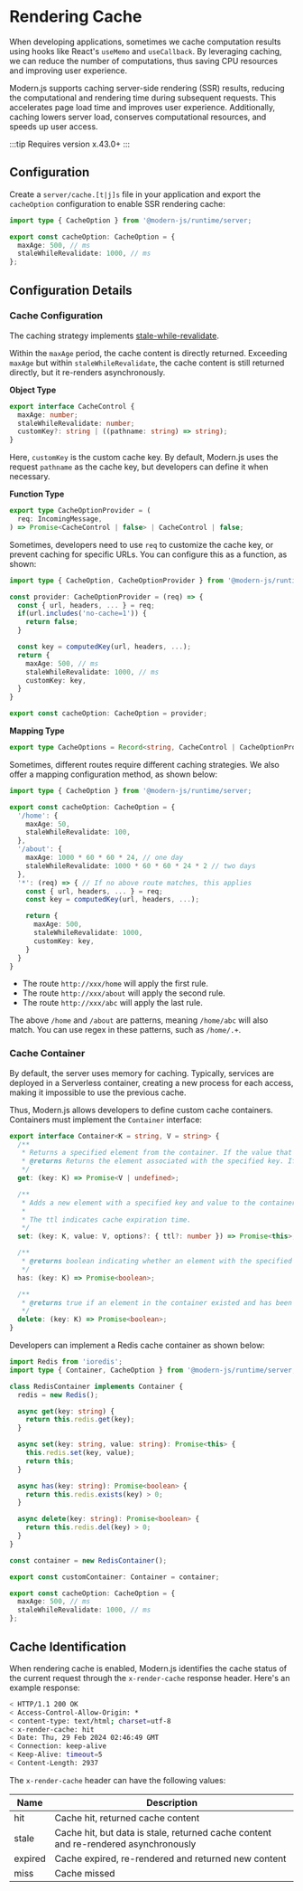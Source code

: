 # Rendering Cache

When developing applications, sometimes we cache computation results using hooks like React's `useMemo` and `useCallback`. By leveraging caching, we can reduce the number of computations, thus saving CPU resources and improving user experience.

Modern.js supports caching server-side rendering (SSR) results, reducing the computational and rendering time during subsequent requests. This accelerates page load time and improves user experience. Additionally, caching lowers server load, conserves computational resources, and speeds up user access.

:::tip
Requires version x.43.0+
:::

## Configuration

Create a `server/cache.[t|j]s` file in your application and export the `cacheOption` configuration to enable SSR rendering cache:

```ts title="server/cache.ts"
import type { CacheOption } from '@modern-js/runtime/server;

export const cacheOption: CacheOption = {
  maxAge: 500, // ms
  staleWhileRevalidate: 1000, // ms
};
```

## Configuration Details

### Cache Configuration

The caching strategy implements [stale-while-revalidate](https://developer.mozilla.org/en-US/docs/Web/HTTP/Headers/Cache-Control).

Within the `maxAge` period, the cache content is directly returned. Exceeding `maxAge` but within `staleWhileRevalidate`, the cache content is still returned directly, but it re-renders asynchronously.
 
**Object Type**

```ts
export interface CacheControl {
  maxAge: number;
  staleWhileRevalidate: number;
  customKey?: string | ((pathname: string) => string);
}
```

Here, `customKey` is the custom cache key. By default, Modern.js uses the request `pathname` as the cache key, but developers can define it when necessary.

**Function Type**

```ts
export type CacheOptionProvider = (
  req: IncomingMessage,
) => Promise<CacheControl | false> | CacheControl | false;
```

Sometimes, developers need to use `req` to customize the cache key, or prevent caching for specific URLs. You can configure this as a function, as shown:

```ts title="server/cache.ts"
import type { CacheOption, CacheOptionProvider } from '@modern-js/runtime/server;

const provider: CacheOptionProvider = (req) => {
  const { url, headers, ... } = req;
  if(url.includes('no-cache=1')) {
    return false;
  }

  const key = computedKey(url, headers, ...);
  return {
    maxAge: 500, // ms
    staleWhileRevalidate: 1000, // ms
    customKey: key,
  }
}

export const cacheOption: CacheOption = provider;
```

**Mapping Type**

```ts
export type CacheOptions = Record<string, CacheControl | CacheOptionProvider>;
```

Sometimes, different routes require different caching strategies. We also offer a mapping configuration method, as shown below:

```ts title="server/cache.ts"
import type { CacheOption } from '@modern-js/runtime/server;

export const cacheOption: CacheOption = {
  '/home': {
    maxAge: 50,
    staleWhileRevalidate: 100,
  },
  '/about': {
    maxAge: 1000 * 60 * 60 * 24, // one day
    staleWhileRevalidate: 1000 * 60 * 60 * 24 * 2 // two days
  },
  '*': (req) => { // If no above route matches, this applies
    const { url, headers, ... } = req;
    const key = computedKey(url, headers, ...);

    return {
      maxAge: 500,
      staleWhileRevalidate: 1000,
      customKey: key,
    }
  }
}
```

- The route `http://xxx/home` will apply the first rule.
- The route `http://xxx/about` will apply the second rule.
- The route `http://xxx/abc` will apply the last rule.

The above `/home` and `/about` are patterns, meaning `/home/abc` will also match. You can use regex in these patterns, such as `/home/.+`.

### Cache Container

By default, the server uses memory for caching. Typically, services are deployed in a Serverless container, creating a new process for each access, making it impossible to use the previous cache.

Thus, Modern.js allows developers to define custom cache containers. Containers must implement the `Container` interface:

```ts
export interface Container<K = string, V = string> {
  /**
   * Returns a specified element from the container. If the value that is associated to the provided key is an object, then you will get a reference to that object and any change made to that object will effectively modify it inside the Container.
   * @returns Returns the element associated with the specified key. If no element is associated with the specified key, undefined is returned.
   */
  get: (key: K) => Promise<V | undefined>;

  /**
   * Adds a new element with a specified key and value to the container. If an element with the same key already exists, the element will be updated.
   *
   * The ttl indicates cache expiration time.
   */
  set: (key: K, value: V, options?: { ttl?: number }) => Promise<this>;

  /**
   * @returns boolean indicating whether an element with the specified key exists or not.
   */
  has: (key: K) => Promise<boolean>;

  /**
   * @returns true if an element in the container existed and has been removed, or false if the element does not exist.
   */
  delete: (key: K) => Promise<boolean>;
}
```

Developers can implement a Redis cache container as shown below:

```ts
import Redis from 'ioredis';
import type { Container, CacheOption } from '@modern-js/runtime/server;

class RedisContainer implements Container {
  redis = new Redis();

  async get(key: string) {
    return this.redis.get(key);
  }

  async set(key: string, value: string): Promise<this> {
    this.redis.set(key, value);
    return this;
  }

  async has(key: string): Promise<boolean> {
    return this.redis.exists(key) > 0;
  }

  async delete(key: string): Promise<boolean> {
    return this.redis.del(key) > 0;
  }
}

const container = new RedisContainer();

export const customContainer: Container = container;

export const cacheOption: CacheOption = {
  maxAge: 500, // ms
  staleWhileRevalidate: 1000, // ms
};
```

## Cache Identification

When rendering cache is enabled, Modern.js identifies the cache status of the current request through the `x-render-cache` response header. Here's an example response:

```bash
< HTTP/1.1 200 OK
< Access-Control-Allow-Origin: *
< content-type: text/html; charset=utf-8
< x-render-cache: hit
< Date: Thu, 29 Feb 2024 02:46:49 GMT
< Connection: keep-alive
< Keep-Alive: timeout=5
< Content-Length: 2937
```

The `x-render-cache` header can have the following values:

| Name    | Description                                      |
| ------- | ------------------------------------------------ |
| hit     | Cache hit, returned cache content                |
| stale   | Cache hit, but data is stale, returned cache content and re-rendered asynchronously |
| expired | Cache expired, re-rendered and returned new content |
| miss    | Cache missed                                     |
